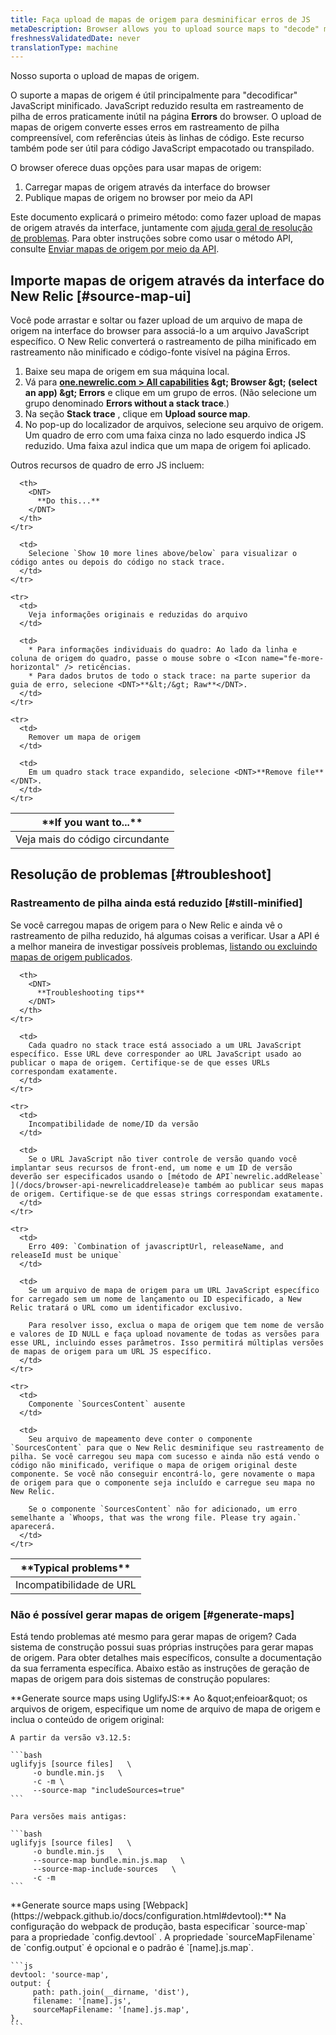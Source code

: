 ```yaml
---
title: Faça upload de mapas de origem para desminificar erros de JS
metaDescription: Browser allows you to upload source maps to "decode" minified JavaScript; this allows you to understand your error stack traces in the browser UI.
freshnessValidatedDate: never
translationType: machine
---
```


Nosso [<InlinePopover type="browser" />](/docs/browser/new-relic-browser/getting-started/introduction-new-relic-browser)suporta o upload de mapas de origem.

O suporte a mapas de origem é útil principalmente para &quot;decodificar&quot; JavaScript minificado. JavaScript reduzido resulta em rastreamento de pilha de erros praticamente inútil na página <DNT>**Errors**</DNT> do browser. O upload de mapas de origem converte esses erros em rastreamento de pilha compreensível, com referências úteis às linhas de código. Este recurso também pode ser útil para código JavaScript empacotado ou transpilado.

O browser oferece duas opções para usar mapas de origem:

1. Carregar mapas de origem através da interface do browser
2. Publique mapas de origem no browser por meio da API

Este documento explicará o primeiro método: como fazer upload de mapas de origem através da interface, juntamente com [ajuda geral de resolução de problemas](#troubleshoot). Para obter instruções sobre como usar o método API, consulte [Enviar mapas de origem por meio da API](/docs/browser/new-relic-browser/browser-pro-features/upload-source-maps-api/).

## Importe mapas de origem através da interface do New Relic [#source-map-ui]

Você pode arrastar e soltar ou fazer upload de um arquivo de mapa de origem na interface do browser para associá-lo a um arquivo JavaScript específico. O New Relic converterá o rastreamento de pilha minificado em rastreamento não minificado e código-fonte visível na página Erros.

1. Baixe seu mapa de origem em sua máquina local.
2. Vá para <DNT>**[one.newrelic.com &gt; All capabilities](https://one.newrelic.com/all-capabilities) &amp;gt; Browser &amp;gt; (select an app) &amp;gt; Errors**</DNT> e clique em um grupo de erros. (Não selecione um grupo denominado <DNT>**Errors without a stack trace**</DNT>.)
3. Na seção <DNT>**Stack trace**</DNT> , clique em <DNT>**Upload source map**</DNT>.
4. No pop-up do localizador de arquivos, selecione seu arquivo de origem. Um quadro de erro com uma faixa cinza no lado esquerdo indica JS reduzido. Uma faixa azul indica que um mapa de origem foi aplicado.

Outros recursos de quadro de erro JS incluem:

<table>
  <thead>
    <tr>
      <th style={{ width: "200px" }}>
        <DNT>
          **If you want to...**
        </DNT>
      </th>

      <th>
        <DNT>
          **Do this...**
        </DNT>
      </th>
    </tr>
  </thead>

  <tbody>
    <tr>
      <td>
        Veja mais do código circundante
      </td>

      <td>
        Selecione `Show 10 more lines above/below` para visualizar o código antes ou depois do código no stack trace.
      </td>
    </tr>

    <tr>
      <td>
        Veja informações originais e reduzidas do arquivo
      </td>

      <td>
        * Para informações individuais do quadro: Ao lado da linha e coluna de origem do quadro, passe o mouse sobre o <Icon name="fe-more-horizontal" /> reticências.
        * Para dados brutos de todo o stack trace: na parte superior da guia de erro, selecione <DNT>**&lt;/&gt; Raw**</DNT>.
      </td>
    </tr>

    <tr>
      <td>
        Remover um mapa de origem
      </td>

      <td>
        Em um quadro stack trace expandido, selecione <DNT>**Remove file**</DNT>.
      </td>
    </tr>
  </tbody>
</table>

## Resolução de problemas [#troubleshoot]

### Rastreamento de pilha ainda está reduzido [#still-minified]

Se você carregou mapas de origem para o New Relic e ainda vê o rastreamento de pilha reduzido, há algumas coisas a verificar. Usar a API é a melhor maneira de investigar possíveis problemas, [listando ou excluindo mapas de origem publicados](/docs/push-source-maps-api#publish).

<table>
  <thead>
    <tr>
      <th style={{ width: "200px" }}>
        <DNT>
          **Typical problems**
        </DNT>
      </th>

      <th>
        <DNT>
          **Troubleshooting tips**
        </DNT>
      </th>
    </tr>
  </thead>

  <tbody>
    <tr>
      <td>
        Incompatibilidade de URL
      </td>

      <td>
        Cada quadro no stack trace está associado a um URL JavaScript específico. Esse URL deve corresponder ao URL JavaScript usado ao publicar o mapa de origem. Certifique-se de que esses URLs correspondam exatamente.
      </td>
    </tr>

    <tr>
      <td>
        Incompatibilidade de nome/ID da versão
      </td>

      <td>
        Se o URL JavaScript não tiver controle de versão quando você implantar seus recursos de front-end, um nome e um ID de versão deverão ser especificados usando o [método de API`newrelic.addRelease` ](/docs/browser-api-newrelicaddrelease)e também ao publicar seus mapas de origem. Certifique-se de que essas strings correspondam exatamente.
      </td>
    </tr>

    <tr>
      <td>
        Erro 409: `Combination of javascriptUrl, releaseName, and releaseId must be unique`
      </td>

      <td>
        Se um arquivo de mapa de origem para um URL JavaScript específico for carregado sem um nome de lançamento ou ID especificado, a New Relic tratará o URL como um identificador exclusivo.

        Para resolver isso, exclua o mapa de origem que tem nome de versão e valores de ID NULL e faça upload novamente de todas as versões para esse URL, incluindo esses parâmetros. Isso permitirá múltiplas versões de mapas de origem para um URL JS específico.
      </td>
    </tr>

    <tr>
      <td>
        Componente `SourcesContent` ausente
      </td>

      <td>
        Seu arquivo de mapeamento deve conter o componente `SourcesContent` para que o New Relic desminifique seu rastreamento de pilha. Se você carregou seu mapa com sucesso e ainda não está vendo o código não minificado, verifique o mapa de origem original deste componente. Se você não conseguir encontrá-lo, gere novamente o mapa de origem para que o componente seja incluído e carregue seu mapa no New Relic.

        Se o componente `SourcesContent` não for adicionado, um erro semelhante a `Whoops, that was the wrong file. Please try again.` aparecerá.
      </td>
    </tr>
  </tbody>
</table>

### Não é possível gerar mapas de origem [#generate-maps]

Está tendo problemas até mesmo para gerar mapas de origem? Cada sistema de construção possui suas próprias instruções para gerar mapas de origem. Para obter detalhes mais específicos, consulte a documentação da sua ferramenta específica. Abaixo estão as instruções de geração de mapas de origem para dois sistemas de construção populares:

<CollapserGroup>
  <Collapser id="generate-example" title="Gere mapas de origem com UglifyJS">
    <DNT>**Generate source maps using UglifyJS:**</DNT> Ao &amp;quot;enfeioar&amp;quot; os arquivos de origem, especifique um nome de arquivo de mapa de origem e inclua o conteúdo de origem original:

    A partir da versão v3.12.5:

    ```bash
    uglifyjs [source files]   \ 
         -o bundle.min.js   \ 
         -c -m \
         --source-map "includeSources=true"
    ```

    Para versões mais antigas:

    ```bash
    uglifyjs [source files]   \ 
         -o bundle.min.js   \ 
         --source-map bundle.min.js.map   \ 
         --source-map-include-sources   \ 
         -c -m
    ```
  </Collapser>

  <Collapser id="generate-example" title="Gere mapas de origem com webpack">
    <DNT>**Generate source maps using [Webpack](https://webpack.github.io/docs/configuration.html#devtool):**</DNT> Na configuração do webpack de produção, basta especificar `source-map` para a propriedade `config.devtool` . A propriedade `sourceMapFilename` de `config.output` é opcional e o padrão é `[name].js.map`.

    ```js
    devtool: 'source-map', 
    output: { 
         path: path.join(__dirname, 'dist'), 
         filename: '[name].js', 
         sourceMapFilename: '[name].js.map', 
    },
    ```
  </Collapser>
</CollapserGroup>